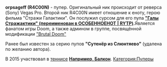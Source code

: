 {{Инфобокс для пуперов
|title2=orpsageff
|другие_ники=R4C00N (2015-2016)
|image3=
|caption3=
|сферы_творчества=RYTP
|год_начала=2011/2012 (?)
|image4=
|caption4=
|имя_фамилия=Владислав Габриелян
|дата_рождения=
|место_проживания=
|ссылки=
*[https://www.youtube.com/channel/UCrWAQpPLjavSu8URvJvhSIA Youtube]
}}

'''orpsageff (R4C00N)''' - пупер. Оригинальный ник происходит от реверса (Sony) Vegas Pro. 
Второй ник R4C00N имеет отношение к еноту, герою фильма "Стражи Галактики". Он послужил сурсом для его пупа '''[https://www.youtube.com/watch?v=bbzk4P_mCpo "Галы Стражактики" (переименован в ОСОБЕННОЕНОТ | RYTP)]. '''Является фанатом игры Doom, а также админом в группе, посвящённой модификации [https://vk.com/brutal_doom "Brutal Doom"]

Ранее был известен за серию пупов '''"Сутенёр из Слюнтяево"''' (удалена по желанию автора). 

В 2015 участвовал в [[Термины#Т|теннис]]е '''[[Например, Балкон]]'''.
[[Категория:Пуперы]]